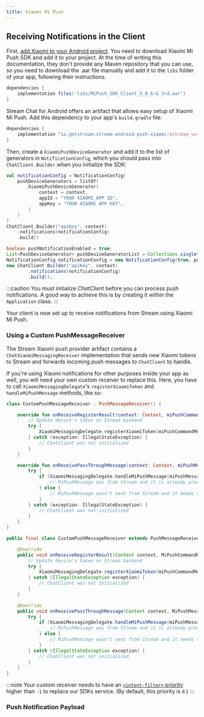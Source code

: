 ```yaml
---
title: Xiaomi Mi Push
---
```



<XiaomiContent/>

## Receiving Notifications in the Client

First, [add Xiaomi to your Android project](https://dev.mi.com/console/doc/detail?pId=2626). You need to download Xiaomi Mi Push SDK and add it to your project. At the time of writing this documentation, they don't provide any Maven repository that you can use, so you need to download the .aar file manually and add it to the `libs` folder of your app, following their instructions.

```groovy
dependencies {
    implementation files('libs/MiPush_SDK_Client_5_0_6-G_3rd.aar')
}
```

Stream Chat for Android offers an artifact that allows easy setup of Xiaomi Mi Push. Add this dependency to your app's `build.gradle` file:

```groovy
dependencies {
    implementation "io.getstream:stream-android-push-xiaomi:$stream_version"
}
```

Then, create a `XiaomiPushDeviceGenerator` and add it to the list of generators in `NotificationConfig`, which you should pass into `ChatClient.Builder` when you initialize the SDK:

<Tabs>
<TabItem value="kotlin" label="Kotlin">

```kotlin {3-7,11}
val notificationConfig = NotificationConfig(
    pushDeviceGenerators = listOf(
        XiaomiPushDeviceGenerator(
            context = context,
            appId = "YOUR XIAOMI APP ID",
            appKey = "YOUR XIAOMI APP KEY",
        )
    )
)
ChatClient.Builder("apiKey", context)
    .notifications(notificationConfig)
    .build()
```
</TabItem>

<TabItem value="java" label="Java">

```java
boolean pushNotificationEnabled = true;
List<PushDeviceGenerator> pushDeviceGeneratorList = Collections.singletonList(new XiaomiPushDeviceGenerator(context, "YOUR HUAWEI APP ID", "YOUR XIAOMI APP KEY", null, Region.Global));
NotificationConfig notificationConfig = new NotificationConfig(true, pushDeviceGeneratorList);
new ChatClient.Builder("apiKey", context)
        .notifications(notificationConfig)
        .build();
```
</TabItem>
</Tabs>

:::caution
You must initialize _ChatClient_ before you can process push notifications. A good way to achieve this is by creating it within the `Application` class.
:::

Your client is now set up to receive notifications from Stream using Xiaomi Mi Push.

### Using a Custom PushMessageReceiver

The Stream Xiaomi push provider artifact contains a `ChatXiaomiMessagingReceiver` implementation that sends new Xiaomi tokens to Stream and forwards incoming push messages to `ChatClient` to handle.

If you're using Xiaomi notifications for other purposes inside your app as well, you will need your own custom receiver to replace this. Here, you have to call `XiaomiMessagingDelegate`'s `registerXiaomiToken` and `handleMiPushMessage` methods, like so:

<Tabs>
<TabItem value="kotlin" label="Kotlin">

```kotlin {6,14}
class CustomPushMessageReceiver : PushMessageReceiver() {

    override fun onReceiveRegisterResult(context: Context, miPushCommandMessage: MiPushCommandMessage) {
        // Update device's token on Stream backend
        try {
            XiaomiMessagingDelegate.registerXiaomiToken(miPushCommandMessage, "optional-provider-name")
        } catch (exception: IllegalStateException) {
            // ChatClient was not initialized
        }
    }

    override fun onReceivePassThroughMessage(context: Context, miPushMessage: MiPushMessage) {
        try {
            if (XiaomiMessagingDelegate.handleMiPushMessage(miPushMessage)) {
                // MiPushMessage was from Stream and it is already processed
            } else {
                // MiPushMessage wasn't sent from Stream and it needs to be handled by you
            }
        } catch (exception: IllegalStateException) {
            // ChatClient was not initialized
        }
    }
}
```
</TabItem>

<TabItem value="java" label="Java">

```java
public final class CustomPushMessageReceiver extends PushMessageReceiver {

    @Override
    public void onReceiveRegisterResult(Context context, MiPushCommandMessage miPushCommandMessage) {
        // Update device's token on Stream backend
        try {
            XiaomiMessagingDelegate.registerXiaomiToken(miPushCommandMessage, "optional-provider-name");
        } catch (IllegalStateException exception) {
            // ChatClient was not initialized
        }
    }

    @Override
    public void onReceivePassThroughMessage(Context context, MiPushMessage miPushMessage) {
        try {
            if (XiaomiMessagingDelegate.handleMiPushMessage(miPushMessage)) {
                // MiPushMessage was from Stream and it is already processed
            } else {
                // MiPushMessage wasn't sent from Stream and it needs to be handled by you
            }
        } catch (IllegalStateException exception) {
            // ChatClient was not initialized
        }
    }
}
```
</TabItem>
</Tabs>

:::note
Your custom receiver needs to have an [`<intent-filter>` priority](https://developer.android.com/guide/topics/manifest/intent-filter-element#priority) higher than `-1` to replace our SDKs service. (By default, this priority is `0`.)
:::

### Push Notification Payload

<PayloadContent />
